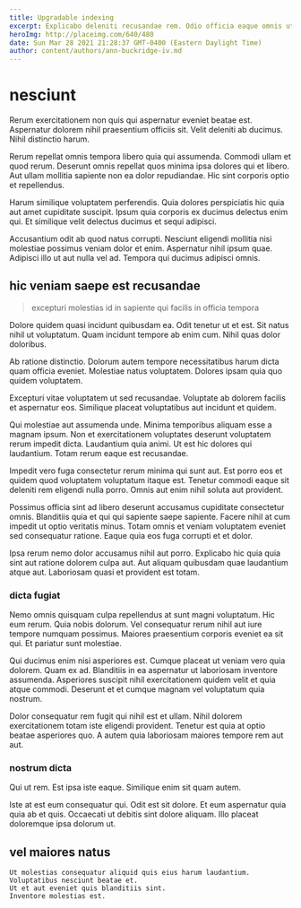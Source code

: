 ```yaml
---
title: Upgradable indexing
excerpt: Explicabo deleniti recusandae rem. Odio officia eaque omnis ut. Minima voluptatibus dolores praesentium et recusandae nesciunt harum dolor.
heroImg: http://placeimg.com/640/480
date: Sun Mar 28 2021 21:28:37 GMT-0400 (Eastern Daylight Time)
author: content/authors/ann-buckridge-iv.md
---
```

# nesciunt

Rerum exercitationem non quis qui aspernatur eveniet beatae est. Aspernatur dolorem nihil praesentium officiis sit. Velit deleniti ab ducimus. Nihil distinctio harum.
  
Rerum repellat omnis tempora libero quia qui assumenda. Commodi ullam et quod rerum. Deserunt omnis repellat quos minima ipsa dolores qui et libero. Aut ullam mollitia sapiente non ea dolor repudiandae. Hic sint corporis optio et repellendus.
  
Harum similique voluptatem perferendis. Quia dolores perspiciatis hic quia aut amet cupiditate suscipit. Ipsum quia corporis ex ducimus delectus enim qui. Et similique velit delectus ducimus et sequi adipisci.
  
Accusantium odit ab quod natus corrupti. Nesciunt eligendi mollitia nisi molestiae possimus veniam dolor et enim. Aspernatur nihil ipsum quae. Adipisci illo ut aut nulla vel ad. Tempora qui ducimus adipisci omnis.

## hic veniam saepe est recusandae

> excepturi molestias id in sapiente qui facilis in officia tempora

Dolore quidem quasi incidunt quibusdam ea. Odit tenetur ut et est. Sit natus nihil ut voluptatum. Quam incidunt tempore ab enim cum. Nihil quas dolor doloribus.
  
Ab ratione distinctio. Dolorum autem tempore necessitatibus harum dicta quam officia eveniet. Molestiae natus voluptatem. Dolores ipsam quia quo quidem voluptatem.
  
Excepturi vitae voluptatem ut sed recusandae. Voluptate ab dolorem facilis et aspernatur eos. Similique placeat voluptatibus aut incidunt et quidem.
  
Qui molestiae aut assumenda unde. Minima temporibus aliquam esse a magnam ipsum. Non et exercitationem voluptates deserunt voluptatem rerum impedit dicta. Laudantium quia animi. Ut est hic dolores qui laudantium. Totam rerum eaque est recusandae.
  
Impedit vero fuga consectetur rerum minima qui sunt aut. Est porro eos et quidem quod voluptatem voluptatum itaque est. Tenetur commodi eaque sit deleniti rem eligendi nulla porro. Omnis aut enim nihil soluta aut provident.
  
Possimus officia sint ad libero deserunt accusamus cupiditate consectetur omnis. Blanditiis quia et qui qui sapiente saepe sapiente. Facere nihil at cum impedit ut optio veritatis minus. Totam omnis et veniam voluptatem eveniet sed consequatur ratione. Eaque quia eos fuga corrupti et et dolor.
  
Ipsa rerum nemo dolor accusamus nihil aut porro. Explicabo hic quia quia sint aut ratione dolorem culpa aut. Aut aliquam quibusdam quae laudantium atque aut. Laboriosam quasi et provident est totam.

### dicta fugiat

Nemo omnis quisquam culpa repellendus at sunt magni voluptatum. Hic eum rerum. Quia nobis dolorum. Vel consequatur rerum nihil aut iure tempore numquam possimus. Maiores praesentium corporis eveniet ea sit qui. Et pariatur sunt molestiae.
  
Qui ducimus enim nisi asperiores est. Cumque placeat ut veniam vero quia dolorem. Quam ex ad. Blanditiis in ea aspernatur ut laboriosam inventore assumenda. Asperiores suscipit nihil exercitationem quidem velit et quia atque commodi. Deserunt et et cumque magnam vel voluptatum quia nostrum.
  
Dolor consequatur rem fugit qui nihil est et ullam. Nihil dolorem exercitationem totam iste eligendi provident. Tenetur est quia at optio beatae asperiores quo. A autem quia laboriosam maiores tempore rem aut aut.

### nostrum dicta

Qui ut rem. Est ipsa iste eaque. Similique enim sit quam autem.
  
Iste at est eum consequatur qui. Odit est sit dolore. Et eum aspernatur quia quia ab et quis. Occaecati ut debitis sint dolore aliquam. Illo placeat doloremque ipsa dolorum ut.

## vel maiores natus

```text
Ut molestias consequatur aliquid quis eius harum laudantium.
Voluptatibus nesciunt beatae et.
Ut et aut eveniet quis blanditiis sint.
Inventore molestias est.
```

